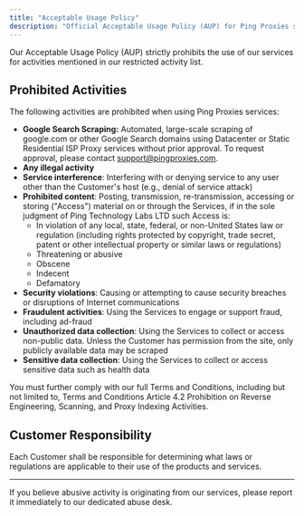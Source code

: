```yaml
---
title: "Acceptable Usage Policy"
description: "Official Acceptable Usage Policy (AUP) for Ping Proxies services"
---
```


Our Acceptable Usage Policy (AUP) strictly prohibits the use of our services for activities mentioned in our restricted activity list.

## Prohibited Activities

The following activities are prohibited when using Ping Proxies services:

- **Google Search Scraping:** Automated, large-scale scraping of google.com or other Google Search domains using Datacenter or Static Residential ISP Proxy services without prior approval. To request approval, please contact [support@pingproxies.com](mailto:support@pingproxies.com).
- **Any illegal activity**
- **Service interference**: Interfering with or denying service to any user other than the Customer's host (e.g., denial of service attack)
- **Prohibited content**: Posting, transmission, re-transmission, accessing or storing ("Access") material on or through the Services, if in the sole judgment of Ping Technology Labs LTD such Access is:
  - In violation of any local, state, federal, or non-United States law or regulation (including rights protected by copyright, trade secret, patent or other intellectual property or similar laws or regulations)
  - Threatening or abusive
  - Obscene
  - Indecent
  - Defamatory
- **Security violations**: Causing or attempting to cause security breaches or disruptions of Internet communications
- **Fraudulent activities**: Using the Services to engage or support fraud, including ad-fraud
- **Unauthorized data collection**: Using the Services to collect or access non-public data. Unless the Customer has permission from the site, only publicly available data may be scraped
- **Sensitive data collection**: Using the Services to collect or access sensitive data such as health data

You must further comply with our full Terms and Conditions, including but not limited to, Terms and Conditions Article 4.2 Prohibition on Reverse Engineering, Scanning, and Proxy Indexing Activities.

## Customer Responsibility

Each Customer shall be responsible for determining what laws or regulations are applicable to their use of the products and services.

---

<Card title="Abuse Reporting Policy" icon="exclamation-triangle" href="/general/abuse-reporting-policy">
  If you believe abusive activity is originating from our services, please report it immediately to our dedicated abuse desk.
</Card>